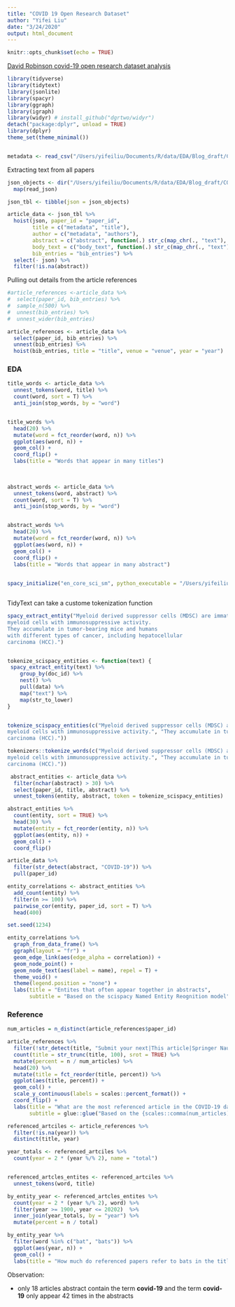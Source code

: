 ```yaml
---
title: "COVID 19 Open Research Dataset"
author: "Yifei Liu"
date: "3/24/2020"
output: html_document
---
```


```r
knitr::opts_chunk$set(echo = TRUE)
```


[David Robinson covid-19 open research dataset analysis](https://www.youtube.com/watch?v=-5HYdBq_PTM)

```r

library(tidyverse)
library(tidytext)
library(jsonlite)
library(spacyr)
library(ggraph)
library(igraph)
library(widyr) # install_github("dgrtwo/widyr")
detach("package:dplyr", unload = TRUE)
library(dplyr)
theme_set(theme_minimal())


metadata <- read_csv("/Users/yifeiliu/Documents/R/data/EDA/Blog_draft/CORD-19-research-challenge/metadata.csv")
```



Extracting text from all papers


```r

json_objects <- dir("/Users/yifeiliu/Documents/R/data/EDA/Blog_draft/CORD-19-research-challenge/comm_use_subset/comm_use_subset", full.names = TRUE) %>%
  map(read_json)

json_tbl <- tibble(json = json_objects) 

article_data <- json_tbl %>%
  hoist(json, paper_id = "paper_id",
        title = c("metadata", "title"),
        author = c("metadata", "authors"),
        abstract = c("abstract", function(.) str_c(map_chr(., "text"), collapse = "\n")),
        body_text = c("body_text", function(.) str_c(map_chr(., "text"), collapse = "\n")),
        bib_entries = "bib_entries") %>%
  select(- json) %>%
  filter(!is.na(abstract))

```

Pulling out details from the article references


```r
#article_references <-article_data %>%
#  select(paper_id, bib_entries) %>%
#  sample_n(500) %>%
#  unnest(bib_entries) %>%
#  unnest_wider(bib_entries)

article_references <- article_data %>%
  select(paper_id, bib_entries) %>%
  unnest(bib_entries) %>%
  hoist(bib_entries, title = "title", venue = "venue", year = "year")


```

### EDA

```r

title_words <- article_data %>%
  unnest_tokens(word, title) %>%
  count(word, sort = T) %>%
  anti_join(stop_words, by = "word")


title_words %>%
  head(20) %>%
  mutate(word = fct_reorder(word, n)) %>%
  ggplot(aes(word, n)) +
  geom_col() +
  coord_flip() +
  labs(title = "Words that appear in many titles")
  
  
```


```r


abstract_words <- article_data %>%
  unnest_tokens(word, abstract) %>%
  count(word, sort = T) %>%
  anti_join(stop_words, by = "word")


abstract_words %>%
  head(20) %>%
  mutate(word = fct_reorder(word, n)) %>%
  ggplot(aes(word, n)) +
  geom_col() +
  coord_flip() +
  labs(title = "Words that appear in many abstract")
  


```


```r

spacy_initialize("en_core_sci_sm", python_executable = "/Users/yifeiliu/opt/anaconda3/envs/yourenvname/bin/python3")



```

TidyText can take a custome tokenization function 


```r

spacy_extract_entity("Myeloid derived suppressor cells (MDSC) are immature 
myeloid cells with immunosuppressive activity. 
They accumulate in tumor-bearing mice and humans 
with different types of cancer, including hepatocellular 
carcinoma (HCC).")


tokenize_scispacy_entities <- function(text) {
 spacy_extract_entity(text) %>%
    group_by(doc_id) %>%
    nest() %>%
    pull(data) %>%
    map("text") %>%
    map(str_to_lower)
}


tokenize_scispacy_entities(c("Myeloid derived suppressor cells (MDSC) are immature 
myeloid cells with immunosuppressive activity.", "They accumulate in tumor-bearing mice and humans with different types of cancer, including hepatocellular 
carcinoma (HCC)."))

tokenizers::tokenize_words(c("Myeloid derived suppressor cells (MDSC) are immature 
myeloid cells with immunosuppressive activity.", "They accumulate in tumor-bearing mice and humans with different types of cancer, including hepatocellular 
carcinoma (HCC)."))

 abstract_entities <- article_data %>%
  filter(nchar(abstract) > 30) %>%
  select(paper_id, title, abstract) %>%
  unnest_tokens(entity, abstract, token = tokenize_scispacy_entities)

```


```r

abstract_entities %>%
  count(entity, sort = TRUE) %>%
  head(30) %>%
  mutate(entity = fct_reorder(entity, n)) %>%
  ggplot(aes(entity, n)) +
  geom_col() +
  coord_flip()

```

```r

article_data %>%
  filter(str_detect(abstract, "COVID-19")) %>%
  pull(paper_id)

```



```r


entity_correlations <- abstract_entities %>%
  add_count(entity) %>%
  filter(n >= 100) %>%
  pairwise_cor(entity, paper_id, sort = T) %>%
  head(400)

set.seed(1234)

entity_correlations %>%
  graph_from_data_frame() %>%
  ggraph(layout = "fr") +
  geom_edge_link(aes(edge_alpha = correlation)) +
  geom_node_point() +
  geom_node_text(aes(label = name), repel = T) +
  theme_void() +
  theme(legend.position = "none") +
  labs(title = "Entites that often appear together in abstracts",
       subtitle = "Based on the scispacy Named Entity Reognition model")

```


### Reference


```r

num_articles = n_distinct(article_references$paper_id)

article_references %>%
  filter(!str_detect(title, "Submit your next|This article|Springer Nauture remains|Publisher's Note")) %>%
  count(title = str_trunc(title, 100), srot = TRUE) %>%
  mutate(percent = n / num_articles) %>%
  head(20) %>%
  mutate(title = fct_reorder(title, percent)) %>%
  ggplot(aes(title, percent)) +
  geom_col() +
  scale_y_continuous(labels = scales::percent_format()) +
  coord_flip() +
  labs(title = "What are the most referenced article in the COVID-19 dataset?",
       subtitle = glue::glue("Based on the {scales::comma(num_articles)} open for commerical use that references"))

```

```r

referenced_artciles <- article_references %>%
  filter(!is.na(year)) %>%
  distinct(title, year)

year_totals <- referenced_artciles %>%
  count(year = 2 * (year %/% 2), name = "total")


referenced_artcles_entites <- referenced_artciles %>%
  unnest_tokens(word, title)

by_entity_year <- referenced_artcles_entites %>%
  count(year = 2 * (year %/% 2), word) %>%
  filter(year >= 1900, year <= 20202)  %>%
  inner_join(year_totals, by = "year") %>%
  mutate(percent = n / total)

by_entity_year %>%
  filter(word %in% c("bat", "bats")) %>%
  ggplot(aes(year, n)) +
  geom_col() +
  labs(title = "How much do referenced papers refer to bats in the title?")

```





Observation: 

- only 18 articles abstract contain the term **covid-19** and the term **covid-19** only appear 42 times in the abstracts












